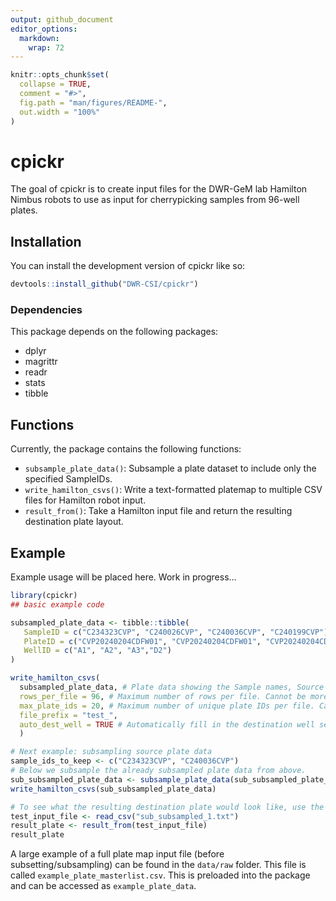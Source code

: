 ```yaml
---
output: github_document
editor_options: 
  markdown: 
    wrap: 72
---
```


<!-- README.md is generated from README.Rmd. Please edit that file -->

```r
knitr::opts_chunk$set(
  collapse = TRUE,
  comment = "#>",
  fig.path = "man/figures/README-",
  out.width = "100%"
)
```

# cpickr

<!-- badges: start -->

<!-- badges: end -->

The goal of cpickr is to create input files for the DWR-GeM lab Hamilton
Nimbus robots to use as input for cherrypicking samples from 96-well
plates.

## Installation

You can install the development version of cpickr like so:

``` r
devtools::install_github("DWR-CSI/cpickr")
```

### Dependencies

This package depends on the following packages:

-   dplyr
-   magrittr
-   readr
-   stats
-   tibble

## Functions

Currently, the package contains the following functions:

-    `subsample_plate_data()`: Subsample a plate dataset to include only
    the specified SampleIDs.
-    `write_hamilton_csvs()`: Write a text-formatted platemap to
    multiple CSV files for Hamilton robot input.
-   `result_from()`: Take a Hamilton input file and return the resulting
    destination plate layout.

## Example

Example usage will be placed here. Work in progress...

```r
library(cpickr)
## basic example code

subsampled_plate_data <- tibble::tibble(
   SampleID = c("C234323CVP", "C240026CVP", "C240036CVP", "C240199CVP"),
   PlateID = c("CVP20240204CDFW01", "CVP20240204CDFW01", "CVP20240204CDFW01", "CVP20240218CDFW02"),
   WellID = c("A1", "A2", "A3","D2")
)

write_hamilton_csvs(
  subsampled_plate_data, # Plate data showing the Sample names, Source plates, and Source wells
  rows_per_file = 96, # Maximum number of rows per file. Cannot be more than 96.
  max_plate_ids = 20, # Maximum number of unique plate IDs per file. Cannot be more than 20.
  file_prefix = "test_", 
  auto_dest_well = TRUE # Automatically fill in the destination well sequentially from A1-A8, B1-B8, etc. Leave blank to fill in manually afterwards.
  )

# Next example: subsampling source plate data
sample_ids_to_keep <- c("C234323CVP", "C240036CVP")
# Below we subsample the already subsampled plate data from above.
sub_subsampled_plate_data <- subsample_plate_data(sub_subsampled_plate_data, sample_ids_to_keep, file_prefix = "sub_subsampled_")
write_hamilton_csvs(sub_subsampled_plate_data)

# To see what the resulting destination plate would look like, use the result_from function on a Hamilton input .txt file.
test_input_file <- read_csv("sub_subsampled_1.txt")
result_plate <- result_from(test_input_file)
result_plate
```

A large example of a full plate map input file (before
subsetting/subsampling) can be found in the `data/raw` folder. This file
is called `example_plate_masterlist.csv`. This is preloaded into the
package and can be accessed as `example_plate_data`.
